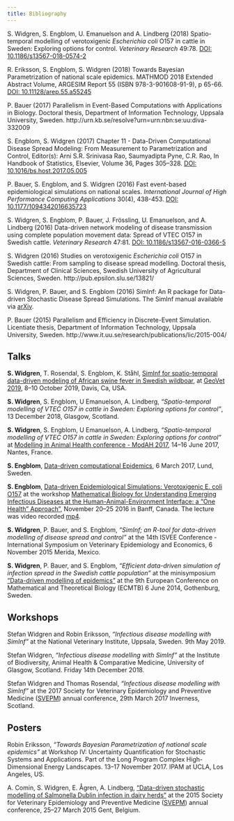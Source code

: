 ```yaml
---
title: Bibliography
---
```


S. Widgren, S. Engblom, U. Emanuelson and A. Lindberg (2018)
Spatio-temporal modelling of verotoxigenic *Escherichia coli* O157 in
cattle in Sweden: Exploring options for control. *Veterinary Research*
49:78.  [DOI:
10.1186/s13567-018-0574-2](https://doi.org/10.1186/s13567-018-0574-2)

R. Eriksson, S. Engblom, S. Widgren (2018) Towards Bayesian
Parametrization of national scale epidemics. MATHMOD 2018 Extended
Abstract Volume​, ARGESIM Report 55 (ISBN 978-3-901608-91-9), p 65-66.
[DOI: 10.11128/arep.55.a55245](https://doi.org/10.11128/arep.55.a55245)

P. Bauer (2017) Parallelism in Event-Based Computations with
Applications in Biology. Doctoral thesis, Department of Information
Technology, Uppsala University,
Sweden. http://urn.kb.se/resolve?urn=urn:nbn:se:uu:diva-332009

S. Engblom, S. Widgren (2017) Chapter 11 - Data-Driven Computational
Disease Spread Modeling: From Measurement to Parametrization and
Control, Editor(s): Arni S.R. Srinivasa Rao, Saumyadipta Pyne,
C.R. Rao, In Handbook of Statistics, Elsevier, Volume 36, Pages
305--328. [DOI: 10.1016/bs.host.2017.05.005](https://doi.org/10.1016/bs.host.2017.05.005)

P. Bauer, S. Engblom, and S. Widgren (2016) Fast event-based
epidemiological simulations on national scales. *International Journal
of High Performance Computing Applications* 30(4),
438-453. [DOI: 10.1177/1094342016635723](https://doi.org/10.1177/1094342016635723)

S. Widgren, S. Engblom, P. Bauer, J. Fr&ouml;ssling, U. Emanuelson,
and A. Lindberg (2016) Data-driven network modeling of disease
transmission using complete population movement data: Spread of VTEC
O157 in Swedish cattle. *Veterinary Research*
47:81. [DOI: 10.1186/s13567-016-0366-5](https://doi.org/10.1186/s13567-016-0366-5)

S. Widgren (2016) Studies on verotoxigenic *Escherichia coli* O157 in
Swedish cattle: From sampling to disease spread modelling. Doctoral
thesis, Department of Clinical Sciences, Swedish University of
Agricultural Sciences,
Sweden. http://pub.epsilon.slu.se/13821/

S. Widgren, P. Bauer, and S. Engblom (2016) SimInf: An R package for
Data-driven Stochastic Disease Spread Simulations. The SimInf manual
available via [arXiv](http://arxiv.org/abs/1605.01421).

P. Bauer (2015) Parallelism and Efficiency in Discrete-Event
Simulation. Licentiate thesis, Department of Information Technology,
Uppsala University,
Sweden. http://www.it.uu.se/research/publications/lic/2015-004/

## Talks

**S. Widgren**, T. Rosendal, S. Engblom, K. Ståhl, [SimInf for
  spatio-temporal data-driven modeling of African swine fever in
  Swedish wildboar](https://doi.org/10.3389/conf.fvets.2019.05.00002),
  at [GeoVet 2019](https://geovet2019.ucdavis.edu/index.html), 8--10
  October 2019, Davis, Ca, USA.

**S. Widgren**, S. Engblom, U Emanuelson, A. Lindberg,
  *"Spatio-temporal modelling of VTEC O157 in cattle in Sweden:
  Exploring options for control"*, 13 December 2018, Glasgow,
  Scotland.

**S. Widgren**, S. Engblom, U Emanuelson, A. Lindberg,
  *"Spatio-temporal modelling of VTEC O157 in cattle in Sweden:
  Exploring options for control"* at [Modelling in Animal Health
  conference - ModAH 2017](https://workshop.inra.fr/modah2017/),
  14--16 June 2017, Nantes, France.

**S. Engblom**, [Data-driven computational
  Epidemics](http://www.maths.lu.se/kalendarium/?event=data-driven-computational-epidemics),
  6 March 2017, Lund, Sweden.

**S. Engblom**, [Data-driven Epidemiological Simulations:
Verotoxigenic E. coli
O157](http://www.birs.ca/workshops/2016/16w5041/files/Stefan_Engblom_BIRS.pdf)
at the workshop [Mathematical Biology for Understanding Emerging
Infectious Diseases at the Human-Animal-Environment Interface: a "One
Health"
Approach"](http://www.birs.ca/events/2016/5-day-workshops/16w5041),
November 20--25 2016 in Banff, Canada. The lecture was video recorded
[mp4](http://videos.birs.ca/2016/16w5041/201611240925-Engblom.mp4).

**S. Widgren**, P. Bauer, and S. Engblom, *"SimInf; an R-tool for
data-driven modelling of disease spread and control"* at the 14th
ISVEE Conference - International Symposium on Veterinary Epidemiology
and Economics, 6 November 2015 Merida, Mexico.

**S. Widgren**, P. Bauer, and S. Engblom, *"Efficient data-driven
simulation of infection spread in the Swedish cattle population"* at
the minisymposium ["Data-driven modelling of
epidemics"](http://user.it.uu.se/~stefane/formalia/ProgramDDE.pdf) at
the 9th European Conference on Mathematical and Theoretical Biology
(ECMTB) 6 June 2014, Gothenburg, Sweden.

## Workshops

Stefan Widgren and Robin Eriksson, *"Infectious disease modelling with
SimInf"* at the National Veterinary Institute, Uppsala, Sweden. 9th
May 2019.

Stefan Widgren, *"Infectious disease modelling with SimInf"* at the
Institute of Biodiversity, Animal Health & Comparative Medicine,
University of Glasgow, Scotland. Friday 14th December 2018.

Stefan Widgren and Thomas Rosendal, *"Infectious disease modelling
with SimInf"* at the 2017 Society for Veterinary Epidemiology and
Preventive Medicine ([SVEPM](http://www.svepm2017.org/programme/))
annual conference, 29th March 2017 Inverness, Scotland.

## Posters

Robin Eriksson, *"Towards Bayesian Parametrization of national scale
epidemics"* at Workshop IV: Uncertainty Quantification for Stochastic
Systems and Applications. Part of the Long Program Complex
High-Dimensional Energy Landscapes. 13--17 November 2017. IPAM at UCLA,
Los Angeles, US.

A. Comin, S. Widgren, E. &Aring;gren, A. Lindberg, ["Data-driven
stochastic modelling of Salmonella Dublin infection in dairy
herds"](http://www.svepm.org.uk/f-Download-d-file.html?id=1098) at the
2015 Society for Veterinary Epidemiology and Preventive Medicine
([SVEPM](http://www.svepm.org.uk/f-Download-d-file.html?id=1254))
annual conference, 25--27 March 2015 Gent, Belgium.
